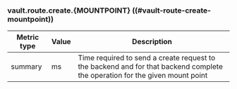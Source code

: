 ### vault.route.create.{MOUNTPOINT} ((#vault-route-create-mountpoint))

Metric type | Value | Description
----------- | ----- | -----------
summary     | ms    | Time required to send a create request to the backend and for that backend complete the operation for the given mount point